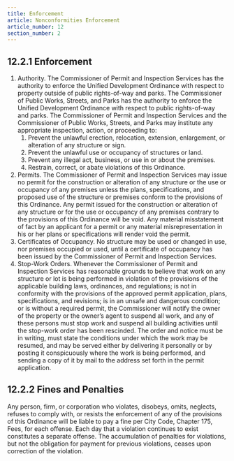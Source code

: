 ```yaml
---
title: Enforcement
article: Nonconformities Enforcement
article_number: 12
section_number: 2
---
```


## 12.2.1 Enforcement

1. Authority. The Commissioner of Permit and Inspection Services has the authority to enforce the Unified Development Ordinance with respect to property outside of public rights-of-way and parks. The Commissioner of Public Works, Streets, and Parks has the authority to enforce the Unified Development Ordinance with respect to public rights-of-way and parks. The Commissioner of Permit and Inspection Services and the Commissioner of Public Works, Streets, and Parks may institute any appropriate inspection, action, or proceeding to:
   1. Prevent the unlawful erection, relocation, extension, enlargement, or alteration of any structure or sign.
   2. Prevent the unlawful use or occupancy of structures or land.
   3. Prevent any illegal act, business, or use in or about the premises.
   4. Restrain, correct, or abate violations of this Ordinance.
2. Permits. The Commissioner of Permit and Inspection Services may issue no permit for the construction or alteration of any structure or the use or occupancy of any premises unless the plans, specifications, and proposed use of the structure or premises conform to the provisions of this Ordinance. Any permit issued for the construction or alteration of any structure or for the use or occupancy of any premises contrary to the provisions of this Ordinance will be void. Any material misstatement of fact by an applicant for a permit or any material misrepresentation in his or her plans or specifications will render void the permit.
3. Certificates of Occupancy. No structure may be used or changed in use, nor premises occupied or used, until a certificate of occupancy has been issued by the Commissioner of Permit and Inspection Services.
4. Stop-Work Orders. Whenever the Commissioner of Permit and Inspection Services has reasonable grounds to believe that work on any structure or lot is being performed in violation of the provisions of the applicable building laws, ordinances, and regulations; is not in conformity with the provisions of the approved permit application, plans, specifications, and revisions; is in an unsafe and dangerous condition; or is without a required permit, the Commissioner will notify the owner of the property or the owner’s agent to suspend all work, and any of these persons must stop work and suspend all building activities until the stop-work order has been rescinded. The order and notice must be in writing, must state the conditions under which the work may be resumed, and may be served either by delivering it personally or by posting it conspicuously where the work is being performed, and sending a copy of it by mail to the address set forth in the permit application.

## 12.2.2 Fines and Penalties

Any person, firm, or corporation who violates, disobeys, omits, neglects, refuses to comply with, or resists the enforcement of any of the provisions of this Ordinance will be liable to pay a fine per City Code, Chapter 175, Fees, for each offense. Each day that a violation continues to exist constitutes a separate offense. The accumulation of penalties for violations, but not the obligation for payment for previous violations, ceases upon correction of the violation.
